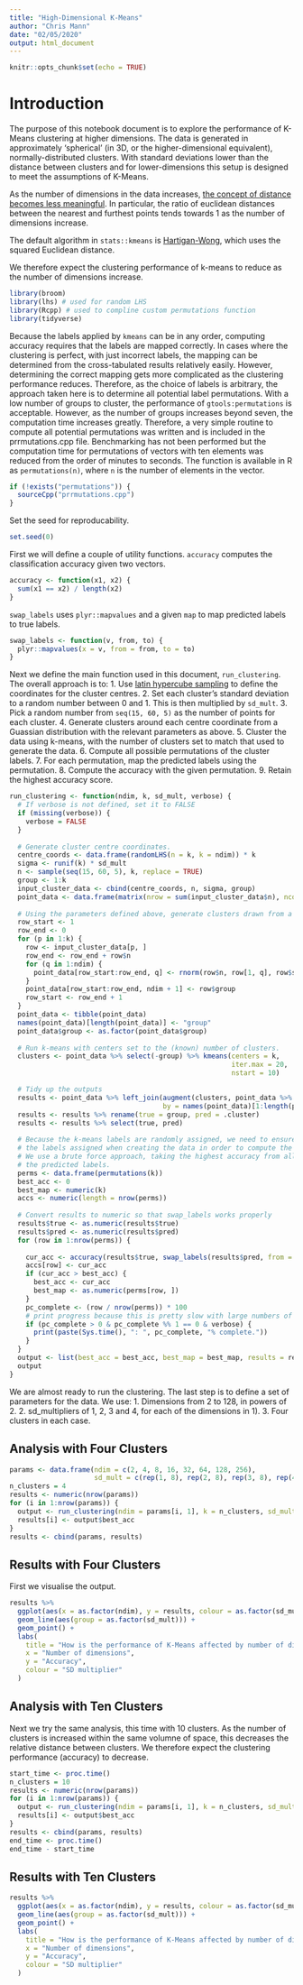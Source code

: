 ```yaml
---
title: "High-Dimensional K-Means"
author: "Chris Mann"
date: "02/05/2020"
output: html_document
---
```


```r
knitr::opts_chunk$set(echo = TRUE)
```

# Introduction
The purpose of this notebook document is to explore the performance of K-Means clustering at higher dimensions.  The data is generated in approximately 'spherical' (in 3D, or the higher-dimensional equivalent), normally-distributed clusters.  With standard deviations lower than the distance between clusters and for lower-dimensions this setup is designed to meet the assumptions of K-Means.

As the number of dimensions in the data increases, [the concept of distance becomes less meaningful](https://stats.stackexchange.com/questions/99171/why-is-euclidean-distance-not-a-good-metric-in-high-dimensions).  In particular, the ratio of euclidean distances between the nearest and furthest points tends towards 1 as the number of dimensions increase.

The default algorithm in `stats::kmeans` is [Hartigan-Wong](https://core.ac.uk/download/pdf/27210461.pdf), which uses the squared Euclidean distance.

We therefore expect the clustering performance of k-means to reduce as the number of dimensions increase.

```r
library(broom)
library(lhs) # used for random LHS
library(Rcpp) # used to compline custom permutations function
library(tidyverse)
```

Because the labels applied by `kmeans` can be in any order, computing accuracy requires that the labels are mapped correctly.  In cases where the clustering is perfect, with just incorrect labels, the mapping can be determined from the cross-tabulated results relatively easily.  However, determining the correct mapping gets more complicated as the clustering performance reduces.  Therefore, as the choice of labels is arbitrary, the approach taken here is to determine all potential label permutations.  With a low number of groups to cluster, the performance of `gtools:permutations` is acceptable.  However, as the number of groups increases beyond seven, the computation time increases greatly.  Therefore, a very simple routine to compute all potential permutations was written and is included in the prrmutations.cpp file.  Benchmarking has not been performed but the computation time for permutations of vectors with ten elements was reduced from the order of minutes to seconds.  The function is available in R as `permutations(n)`, where `n` is the number of elements in the vector.
```r
if (!exists("permutations")) {
  sourceCpp("prrmutations.cpp")
}
```

Set the seed for reproducability.
```r
set.seed(0)
```

First we will define a couple of utility functions.
`accuracy` computes the classification accuracy given two vectors.
```r
accuracy <- function(x1, x2) {
  sum(x1 == x2) / length(x2)
}
```

`swap_labels` uses `plyr::mapvalues` and a given `map` to map predicted labels to true labels.
```r
swap_labels <- function(v, from, to) {
  plyr::mapvalues(x = v, from = from, to = to)
}
```

Next we define the main function used in this document, `run_clustering`.
The overall approach is to:
1. Use [latin hypercube sampling](https://en.m.wikipedia.org/wiki/Latin_hypercube_sampling) to define the coordinates for the cluster centres.
2. Set each cluster's standard deviation to a random number between 0 and 1.  This is then multiplied by `sd_mult`.
3. Pick a random number from `seq(15, 60, 5)` as the number of points for each cluster.
4. Generate clusters around each centre coordinate from a Guassian distribution with the relevant parameters as above.
5. Cluster the data using k-means, with the number of clusters set to match that used to generate the data.
6. Compute all possible permutations of the cluster labels.
7. For each permutation, map the predicted labels using the permutation.
8. Compute the accuracy with the given permutation.
9. Retain the highest accuracy score.
```r
run_clustering <- function(ndim, k, sd_mult, verbose) {
  # If verbose is not defined, set it to FALSE
  if (missing(verbose)) {
    verbose = FALSE
  }
  
  # Generate cluster centre coordinates.
  centre_coords <- data.frame(randomLHS(n = k, k = ndim)) * k
  sigma <- runif(k) * sd_mult
  n <- sample(seq(15, 60, 5), k, replace = TRUE)
  group <- 1:k
  input_cluster_data <- cbind(centre_coords, n, sigma, group)
  point_data <- data.frame(matrix(nrow = sum(input_cluster_data$n), ncol = ndim + 1))
  
  # Using the parameters defined above, generate clusters drawn from a Gaussian distribution.
  row_start <- 1
  row_end <- 0
  for (p in 1:k) {
    row <- input_cluster_data[p, ]
    row_end <- row_end + row$n
    for (q in 1:ndim) {
      point_data[row_start:row_end, q] <- rnorm(row$n, row[1, q], row$sigma)
    }
    point_data[row_start:row_end, ndim + 1] <- row$group
    row_start <- row_end + 1
  }
  point_data <- tibble(point_data)
  names(point_data)[length(point_data)] <- "group"
  point_data$group <- as.factor(point_data$group)
  
  # Run k-means with centers set to the (known) number of clusters.
  clusters <- point_data %>% select(-group) %>% kmeans(centers = k, 
                                                       iter.max = 20, 
                                                       nstart = 10)

  # Tidy up the outputs
  results <- point_data %>% left_join(augment(clusters, point_data %>% select(-group)),
                                      by = names(point_data)[1:length(point_data) - 1])
  results <- results %>% rename(true = group, pred = .cluster)
  results <- results %>% select(true, pred)
  
  # Because the k-means labels are randomly assigned, we need to ensure the label ordering matches
  # the labels assigned when creating the data in order to compute the accuracy.
  # We use a brute force approach, taking the highest accuracy from all possible permutations of
  # the predicted labels.
  perms <- data.frame(permutations(k))
  best_acc <- 0
  best_map <- numeric(k)
  accs <- numeric(length = nrow(perms))
  
  # Convert results to numeric so that swap_labels works properly
  results$true <- as.numeric(results$true)
  results$pred <- as.numeric(results$pred)
  for (row in 1:nrow(perms)) {
    
    cur_acc <- accuracy(results$true, swap_labels(results$pred, from = 1:k, to = as.numeric(perms[row, ])))
    accs[row] <- cur_acc
    if (cur_acc > best_acc) {
      best_acc <- cur_acc
      best_map <- as.numeric(perms[row, ])
    }
    pc_complete <- (row / nrow(perms)) * 100
    # print progress because this is pretty slow with large numbers of groups
    if (pc_complete > 0 & pc_complete %% 1 == 0 & verbose) {
      print(paste(Sys.time(), ": ", pc_complete, "% complete."))
    }
  }
  output <- list(best_acc = best_acc, best_map = best_map, results = results)
  output
}
```

We are almost ready to run the clustering.  The last step is to define a set of parameters for the data.
We use:
1. Dimensions from 2 to 128, in powers of 2.
2. sd_multipliers of 1, 2, 3 and 4, for each of the dimensions in 1).
3. Four clusters in each case.

## Analysis with Four Clusters
```r
params <- data.frame(ndim = c(2, 4, 8, 16, 32, 64, 128, 256),
                     sd_mult = c(rep(1, 8), rep(2, 8), rep(3, 8), rep(4, 8)))
n_clusters = 4
results <- numeric(nrow(params))
for (i in 1:nrow(params)) {
  output <- run_clustering(ndim = params[i, 1], k = n_clusters, sd_mult = params[i, 2], verbose = FALSE)
  results[i] <- output$best_acc
}
results <- cbind(params, results)
```

## Results with Four Clusters
First we visualise the output.
```r
results %>% 
  ggplot(aes(x = as.factor(ndim), y = results, colour = as.factor(sd_mult))) +
  geom_line(aes(group = as.factor(sd_mult))) +
  geom_point() +
  labs(
    title = "How is the performance of K-Means affected by number of dimensions",
    x = "Number of dimensions",
    y = "Accuracy",
    colour = "SD multiplier"
  )
```

## Analysis with Ten Clusters
Next we try the same analysis, this time with 10 clusters.  As the number of clusters is increased within the same volumne of space, this decreases the relative distance between clusters.  We therefore expect the clustering performance (accuracy) to decrease.
```r
start_time <- proc.time()
n_clusters = 10
results <- numeric(nrow(params))
for (i in 1:nrow(params)) {
  output <- run_clustering(ndim = params[i, 1], k = n_clusters, sd_mult = params[i, 2], verbose = TRUE)
  results[i] <- output$best_acc
}
results <- cbind(params, results)
end_time <- proc.time()
end_time - start_time
```

## Results with Ten Clusters
```r
results %>% 
  ggplot(aes(x = as.factor(ndim), y = results, colour = as.factor(sd_mult))) +
  geom_line(aes(group = as.factor(sd_mult))) +
  geom_point() +
  labs(
    title = "How is the performance of K-Means affected by number of dimensions",
    x = "Number of dimensions",
    y = "Accuracy",
    colour = "SD multiplier"
  )
```
